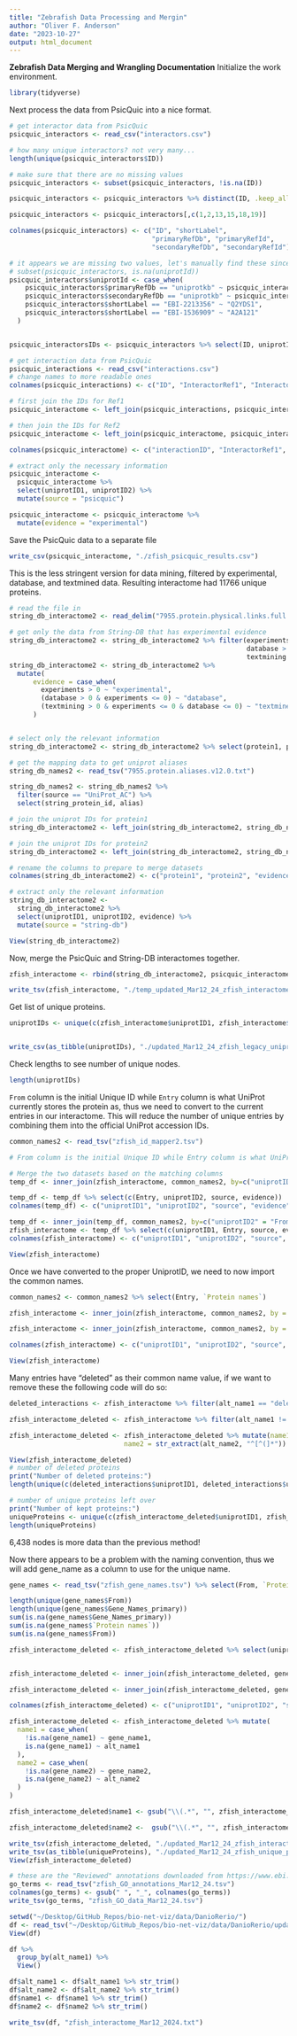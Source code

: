 ```yaml
---
title: "Zebrafish Data Processing and Mergin"
author: "Oliver F. Anderson"
date: "2023-10-27"
output: html_document
---
```


**Zebrafish Data Merging and Wrangling Documentation**
Initialize the work environment.
```r
library(tidyverse)
```

Next process the data from PsicQuic into a nice format.
```r
# get interactor data from PsicQuic
psicquic_interactors <- read_csv("interactors.csv")

# how many unique interactors? not very many...
length(unique(psicquic_interactors$ID))

# make sure that there are no missing values
psicquic_interactors <- subset(psicquic_interactors, !is.na(ID))

psicquic_interactors <- psicquic_interactors %>% distinct(ID, .keep_all = TRUE)

psicquic_interactors <- psicquic_interactors[,c(1,2,13,15,18,19)]

colnames(psicquic_interactors) <- c("ID", "shortLabel",
                                    "primaryRefDb", "primaryRefId",
                                    "secondaryRefDb", "secondaryRefId")

# it appears we are missing two values, let's manually find these since there are only 2
# subset(psicquic_interactors, is.na(uniprotId))
psicquic_interactors$uniprotId <- case_when(
    psicquic_interactors$primaryRefDb == "uniprotkb" ~ psicquic_interactors$primaryRefId,
    psicquic_interactors$secondaryRefDb == "uniprotkb" ~ psicquic_interactors$secondaryRefId,
    psicquic_interactors$shortLabel == "EBI-2213356" ~ "Q2YDS1",
    psicquic_interactors$shortLabel == "EBI-1536909" ~ "A2A121"
  )


psicquic_interactorsIDs <- psicquic_interactors %>% select(ID, uniprotId)

# get interaction data from PsicQuic
psicquic_interactions <- read_csv("interactions.csv")
# change names to more readable ones
colnames(psicquic_interactions) <- c("ID", "InteractorRef1", "InteractorRef2")

# first join the IDs for Ref1
psicquic_interactome <- left_join(psicquic_interactions, psicquic_interactorsIDs, by = c("InteractorRef1" = "ID"), relationship="many-to-many")

# then join the IDs for Ref2
psicquic_interactome <- left_join(psicquic_interactome, psicquic_interactorsIDs, by = c("InteractorRef2" = "ID"), relationship="many-to-many")

colnames(psicquic_interactome) <- c("interactionID", "InteractorRef1", "InteractorRef2", 'uniprotID1', "uniprotID2")

# extract only the necessary information
psicquic_interactome <- 
  psicquic_interactome %>% 
  select(uniprotID1, uniprotID2) %>%
  mutate(source = "psicquic")

psicquic_interactome <- psicquic_interactome %>% 
  mutate(evidence = "experimental")
```

Save the PsicQuic data to a separate file
```r
write_csv(psicquic_interactome, "./zfish_psicquic_results.csv")
```

This is the less stringent version for data mining, filtered by experimental, database, and textmined data. Resulting interactome had 11766 unique proteins.
```r
# read the file in
string_db_interactome2 <- read_delim("7955.protein.physical.links.full.v12.0_attempt2.txt", delim = " ")

# get only the data from String-DB that has experimental evidence
string_db_interactome2 <- string_db_interactome2 %>% filter(experiments > 0 |
                                                            database > 0 |
                                                            textmining > 0)
string_db_interactome2 <- string_db_interactome2 %>% 
  mutate(
      evidence = case_when(
        experiments > 0 ~ "experimental",
        (database > 0 & experiments <= 0) ~ "database",
        (textmining > 0 & experiments <= 0 & database <= 0) ~ "textmined")
      )


# select only the relevant information
string_db_interactome2 <- string_db_interactome2 %>% select(protein1, protein2, evidence)

# get the mapping data to get uniprot aliases
string_db_names2 <- read_tsv("7955.protein.aliases.v12.0.txt")

string_db_names2 <- string_db_names2 %>%
  filter(source == "UniProt_AC") %>% 
  select(string_protein_id, alias)

# join the uniprot IDs for protein1
string_db_interactome2 <- left_join(string_db_interactome2, string_db_names2, by = c("protein1" = "string_protein_id"), relationship = "many-to-many")

# join the uniprot IDs for protein2
string_db_interactome2 <- left_join(string_db_interactome2, string_db_names2, by = c("protein2" = "string_protein_id"), relationship = "many-to-many")

# rename the columns to prepare to merge datasets
colnames(string_db_interactome2) <- c("protein1", "protein2", "evidence", "uniprotID1", "uniprotID2")

# extract only the relevant information
string_db_interactome2 <- 
  string_db_interactome2 %>%
  select(uniprotID1, uniprotID2, evidence) %>%
  mutate(source = "string-db")

View(string_db_interactome2)
```


Now, merge the PsicQuic and String-DB interactomes together.
```r
zfish_interactome <- rbind(string_db_interactome2, psicquic_interactome)
```

```r
write_tsv(zfish_interactome, "./temp_updated_Mar12_24_zfish_interactome.txt")
```

Get list of unique proteins.
```r
uniprotIDs <- unique(c(zfish_interactome$uniprotID1, zfish_interactome$uniprotID2))


write_csv(as_tibble(uniprotIDs), "./updated_Mar12_24_zfish_legacy_uniprotIDs.txt")
```

Check lengths to see number of unique nodes.
```r
length(uniprotIDs)
```

`From` column is the initial Unique ID while `Entry` column is what UniProt currently stores the protein as, thus we need to convert to the current entries in our interactome. This will reduce the number of unique entries by combining them into the official UniProt accession IDs.
```r
common_names2 <- read_tsv("zfish_id_mapper2.tsv")

# From column is the initial Unique ID while Entry column is what UniProt currently stores the entry as, thus we need to convert to the current entries in our interactome

# Merge the two datasets based on the matching columns
temp_df <- inner_join(zfish_interactome, common_names2, by=c("uniprotID1" = "From"))

temp_df <- temp_df %>% select(c(Entry, uniprotID2, source, evidence))
colnames(temp_df) <- c("uniprotID1", "uniprotID2", "source", "evidence")

temp_df <- inner_join(temp_df, common_names2, by=c("uniprotID2" = "From"))
zfish_interactome <- temp_df %>% select(c(uniprotID1, Entry, source, evidence))
colnames(zfish_interactome) <- c("uniprotID1", "uniprotID2", "source", "evidence")

View(zfish_interactome)
```

Once we have converted to the proper UniprotID, we need to now import the common names.
```r
common_names2 <- common_names2 %>% select(Entry, `Protein names`)

zfish_interactome <- inner_join(zfish_interactome, common_names2, by = c("uniprotID1" = "Entry"))

zfish_interactome <- inner_join(zfish_interactome, common_names2, by = c("uniprotID2" = "Entry"))

colnames(zfish_interactome) <- c("uniprotID1", "uniprotID2", "source", "evidence", "alt_name1", "alt_name2")

View(zfish_interactome)
```

Many entries have "deleted" as their common name value, if we want to remove these the following code will do so:
```r
deleted_interactions <- zfish_interactome %>% filter(alt_name1 == "deleted") %>% filter(alt_name2 == "deleted")

zfish_interactome_deleted <- zfish_interactome %>% filter(alt_name1 != "deleted") %>% filter(alt_name2 != "deleted")

zfish_interactome_deleted <- zfish_interactome_deleted %>% mutate(name1 = str_extract(alt_name1, "^[^(]*"),
                             name2 = str_extract(alt_name2, "^[^(]*"))

View(zfish_interactome_deleted)
# number of deleted proteins
print("Number of deleted proteins:")
length(unique(c(deleted_interactions$uniprotID1, deleted_interactions$uniprotID2)))

# number of unique proteins left over
print("Number of kept proteins:")
uniqueProteins <- unique(c(zfish_interactome_deleted$uniprotID1, zfish_interactome_deleted$uniprotID2))
length(uniqueProteins)
```
6,438 nodes is more data than the previous method!

Now there appears to be a problem with the naming convention, thus we will add gene_name as a column to use for the unique name. 
```r
gene_names <- read_tsv("zfish_gene_names.tsv") %>% select(From, `Protein names`, Gene_Names_primary)

length(unique(gene_names$From))
length(unique(gene_names$Gene_Names_primary))
sum(is.na(gene_names$Gene_Names_primary))
sum(is.na(gene_names$`Protein names`))
sum(is.na(gene_names$From))

zfish_interactome_deleted <- zfish_interactome_deleted %>% select(uniprotID1, uniprotID2, source, evidence)


zfish_interactome_deleted <- inner_join(zfish_interactome_deleted, gene_names, by = c("uniprotID1" = "From"))

zfish_interactome_deleted <- inner_join(zfish_interactome_deleted, gene_names, by = c("uniprotID2" = "From"))

colnames(zfish_interactome_deleted) <- c("uniprotID1", "uniprotID2", "source", "evidence", "alt_name1", "gene_name1", "alt_name2", "gene_name2")

zfish_interactome_deleted <- zfish_interactome_deleted %>% mutate(
  name1 = case_when(
    !is.na(gene_name1) ~ gene_name1,
    is.na(gene_name1) ~ alt_name1
  ),
  name2 = case_when(
    !is.na(gene_name2) ~ gene_name2,
    is.na(gene_name2) ~ alt_name2
  )
)

zfish_interactome_deleted$name1 <- gsub("\\(.*", "", zfish_interactome_deleted$name1)

zfish_interactome_deleted$name2 <-  gsub("\\(.*", "", zfish_interactome_deleted$name2)
```


```r
write_tsv(zfish_interactome_deleted, "./updated_Mar12_24_zfish_interactome.txt")
write_tsv(as_tibble(uniqueProteins), "./updated_Mar12_24_zfish_unique_protein_ids.txt")
View(zfish_interactome_deleted)
```

```r
# these are the "Reviewed" annotations downloaded from https://www.ebi.ac.uk/QuickGO/annotations?taxonId=7955&taxonUsage=descendants&geneProductSubset=Swiss-Prot&geneProductType=protein
go_terms <- read_tsv("zfish_GO_annotations_Mar12_24.tsv")
colnames(go_terms) <- gsub(" ", "_", colnames(go_terms))
write_tsv(go_terms, "zfish_GO_data_Mar12_24.tsv")
```

```r
setwd("~/Desktop/GitHub_Repos/bio-net-viz/data/DanioRerio/")
df <- read_tsv("~/Desktop/GitHub_Repos/bio-net-viz/data/DanioRerio/updated_Mar12_24_zfish_interactome.txt")
View(df)

df %>% 
  group_by(alt_name1) %>% 
  View()

df$alt_name1 <- df$alt_name1 %>% str_trim()
df$alt_name2 <- df$alt_name2 %>% str_trim()
df$name1 <- df$name1 %>% str_trim()
df$name2 <- df$name2 %>% str_trim()

write_tsv(df, "zfish_interactome_Mar12_2024.txt")
```